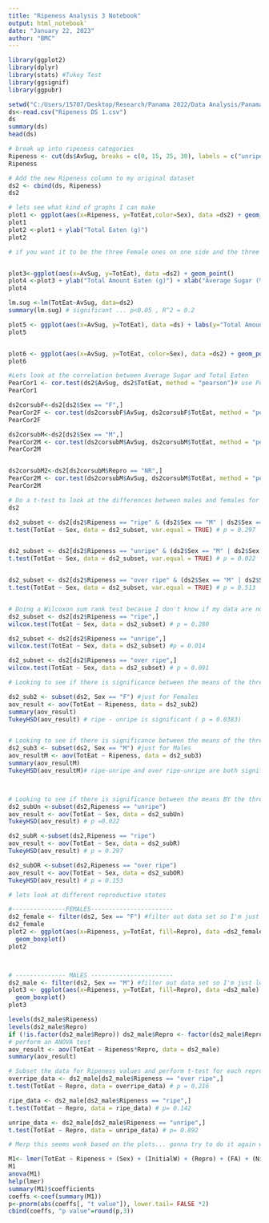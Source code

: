 ---
title: "Ripeness Analysis 3 Notebook"
output: html_notebook'
date: "January 22, 2023"
author: "BMC"
---


```{r}
library(ggplot2)
library(dplyr) 
library(stats) #Tukey Test
library(ggsignif)
library(ggpubr)
```


```{r}
setwd("C:/Users/15707/Desktop/Research/Panama 2022/Data Analysis/Panama 2022")
ds<-read.csv("Ripeness DS 1.csv")
ds
summary(ds)
head(ds)
```

```{r}
# break up into ripeness categories
Ripeness <- cut(ds$AvSug, breaks = c(0, 15, 25, 30), labels = c("unripe", "ripe", "over ripe"))
Ripeness

# Add the new Ripeness column to my original dataset
ds2 <- cbind(ds, Ripeness)
ds2
```

```{r}
# lets see what kind of graphs I can make 
plot1 <- ggplot(aes(x=Ripeness, y=TotEat,color=Sex), data =ds2) + geom_boxplot() + scale_color_manual(values=c("F"="navy","M"="orange"))
plot1
plot2 <-plot1 + ylab("Total Eaten (g)")
plot2

# if you want it to be the three Female ones on one side and the three Male ones on the other side, just add + facet_grid(~Sex)


plot3<-ggplot(aes(x=AvSug, y=TotEat), data =ds2) + geom_point()
plot4 <-plot3 + ylab("Total Amount Eaten (g)") + xlab("Average Sugar (%brix)")
plot4

lm.sug <-lm(TotEat~AvSug, data=ds2)
summary(lm.sug) # significant ... p<0.05 , R^2 = 0.2

plot5 <- ggplot(aes(x=AvSug, y=TotEat), data =ds) + labs(y="Total Amount Eaten (g)", x="Average Sugar (%brix)") + geom_point() + geom_point(size = 2, alpha = 0.8) + geom_smooth(method = "lm")
plot5


plot6 <- ggplot(aes(x=AvSug, y=TotEat, color=Sex), data =ds2) + geom_point() + geom_point(size = 2, alpha = 0.8) + geom_smooth(method = "lm")
plot6
```

```{r}
#Lets look at the correlation between Average Sugar and Total Eaten
PearCor1 <- cor.test(ds2$AvSug, ds2$TotEat, method = "pearson")# use Pearson bc we have a linear relationship
PearCor1

ds2corsubF<-ds2[ds2$Sex == "F",]
PearCor2F <- cor.test(ds2corsubF$AvSug, ds2corsubF$TotEat, method = "pearson")
PearCor2F

ds2corsubM<-ds2[ds2$Sex == "M",]
PearCor2M <- cor.test(ds2corsubM$AvSug, ds2corsubM$TotEat, method = "pearson")
PearCor2M


ds2corsubM2<-ds2[ds2corsubM$Repro == "NR",]
PearCor2M <- cor.test(ds2corsubM$AvSug, ds2corsubM$TotEat, method = "pearson")
PearCor2M

```



```{r}
# Do a t-test to look at the differences between males and females for the difference ripeness categories
ds2

ds2_subset <- ds2[ds2$Ripeness == "ripe" & (ds2$Sex == "M" | ds2$Sex == "F"),]
t.test(TotEat ~ Sex, data = ds2_subset, var.equal = TRUE) # p = 0.297


ds2_subset <- ds2[ds2$Ripeness == "unripe" & (ds2$Sex == "M" | ds2$Sex == "F"),]
t.test(TotEat ~ Sex, data = ds2_subset, var.equal = TRUE) # p = 0.022


ds2_subset <- ds2[ds2$Ripeness == "over ripe" & (ds2$Sex == "M" | ds2$Sex == "F"),]
t.test(TotEat ~ Sex, data = ds2_subset, var.equal = TRUE) # p = 0.513


# Doing a Wilcoxon sum rank test becasue I don't know if my data are normally distributed. ...
ds2_subset <- ds2[ds2$Ripeness == "ripe",]
wilcox.test(TotEat ~ Sex, data = ds2_subset) # p = 0.280

ds2_subset <- ds2[ds2$Ripeness == "unripe",]
wilcox.test(TotEat ~ Sex, data = ds2_subset) #p = 0.014

ds2_subset <- ds2[ds2$Ripeness == "over ripe",]
wilcox.test(TotEat ~ Sex, data = ds2_subset) # p = 0.091
```


```{r}
# Looking to see if there is significance between the means of the three categories for females

ds2_sub2 <- subset(ds2, Sex == "F") #just for Females
aov_result <- aov(TotEat ~ Ripeness, data = ds2_sub2)
summary(aov_result)
TukeyHSD(aov_result) # ripe - unripe is significant ( p = 0.0383)


# Looking to see if there is significance between the means of the three categories for males
ds2_sub3 <- subset(ds2, Sex == "M") #just for Males
aov_resultM <- aov(TotEat ~ Ripeness, data = ds2_sub3)
summary(aov_resultM)
TukeyHSD(aov_resultM)# ripe-unripe and over ripe-unripe are both significant



# Looking to see if there is significance between the means BY the three categories for females and males
ds2_subUn <-subset(ds2,Ripeness == "unripe")
aov_result <- aov(TotEat ~ Sex, data = ds2_subUn)
TukeyHSD(aov_result) # p =0.022

ds2_subR <-subset(ds2,Ripeness == "ripe")
aov_result <- aov(TotEat ~ Sex, data = ds2_subR)
TukeyHSD(aov_result) # p = 0.297

ds2_subOR <-subset(ds2,Ripeness == "over ripe")
aov_result <- aov(TotEat ~ Sex, data = ds2_subOR)
TukeyHSD(aov_result) # p = 0.153
```

```{r}
# lets look at different reproductive states

#---------------FEMALES-----------------------
ds2_female <- filter(ds2, Sex == "F") #filter out data set so I'm just looking at females
ds2_female
plot2 <- ggplot(aes(x=Ripeness, y=TotEat, fill=Repro), data =ds2_female) +
  geom_boxplot()
plot2



# -------------- MALES -----------------------
ds2_male <- filter(ds2, Sex == "M") #filter out data set so I'm just looking at males
plot3 <- ggplot(aes(x=Ripeness, y=TotEat, fill=Repro), data =ds2_male) +
  geom_boxplot()
plot3

levels(ds2_male$Ripeness)
levels(ds2_male$Repro)
if (!is.factor(ds2_male$Repro)) ds2_male$Repro <- factor(ds2_male$Repro)
# perform an ANOVA test
aov_result <- aov(TotEat ~ Ripeness*Repro, data = ds2_male)
summary(aov_result)

# Subset the data for Ripeness values and perform t-test for each reproductive state
overripe_data <- ds2_male[ds2_male$Ripeness == "over ripe",]
t.test(TotEat ~ Repro, data = overripe_data) # p = 0.216

ripe_data <- ds2_male[ds2_male$Ripeness == "ripe",]
t.test(TotEat ~ Repro, data = ripe_data) # p= 0.142

unripe_data <- ds2_male[ds2_male$Ripeness == "unripe",]
t.test(TotEat ~ Repro, data = unripe_data) # p= 0.892

# Merp this seems wonk based on the plots... gonna try to do it again with a Wilcox test
```


```{r}

M1<- lmer(TotEat ~ Ripeness + (Sex) + (InitialW) + (Repro) + (FA) + (Night) + (BodyCon)+ (1 | BatName) ,data = ds2, REML = TRUE) 
M1
anova(M1)
help(lmer)
summary(M1)$coefficients
coeffs <-coef(summary(M1))
p<-pnorm(abs(coeffs[, "t value"]), lower.tail= FALSE *2)
cbind(coeffs, "p value"=round(p,3))

```


```{r}
 


```

